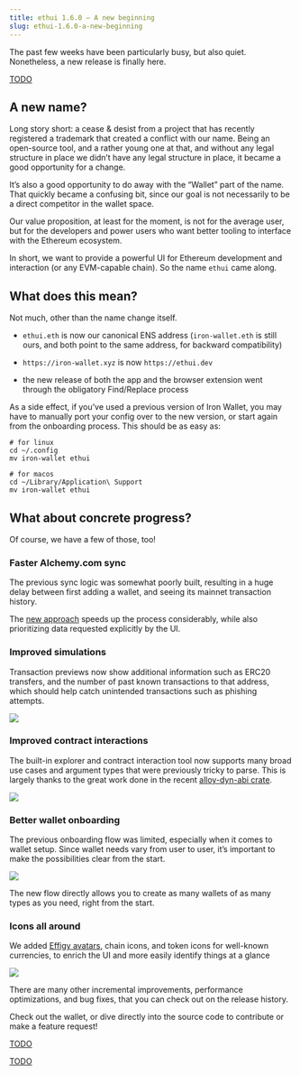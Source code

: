 ```yaml
---
title: ethui 1.6.0 – A new beginning
slug: ethui-1.6.0-a-new-beginning
---
```

The past few weeks have been particularly busy, but also quiet. Nonetheless, a new release is finally here.

[TODO](https://github.com/ethui/ethui/releases/tag/v1.6.0)

## A new name?

Long story short: a cease & desist from a project that has recently registered a trademark that created a conflict with our name. Being an open-source tool, and a rather young one at that, and without any legal structure in place we didn’t have any legal structure in place, it became a good opportunity for a change.

It’s also a good opportunity to do away with the “Wallet” part of the name. That quickly became a confusing bit, since our goal is not necessarily to be a direct competitor in the wallet space.

Our value proposition, at least for the moment, is not for the average user, but for the developers and power users who want better tooling to interface with the Ethereum ecosystem.

In short, we want to provide a powerful UI for Ethereum development and interaction (or any EVM-capable chain). So the name `ethui` came along.

## What does this mean?

Not much, other than the name change itself.

* `ethui.eth` is now our canonical ENS address (`iron-wallet.eth` is still ours, and both point to the same address, for backward compatibility)

* `https://iron-wallet.xyz` is now `https://ethui.dev`

* the new release of both the app and the browser extension went through the obligatory Find/Replace process

As a side effect, if you’ve used a previous version of Iron Wallet, you may have to manually port your config over to the new version, or start again from the onboarding process. This should be as easy as:

```
# for linux
cd ~/.config
mv iron-wallet ethui

# for macos
cd ~/Library/Application\ Support
mv iron-wallet ethui
```

## What about concrete progress?

Of course, we have a few of those, too!

### Faster Alchemy.com sync

The previous sync logic was somewhat poorly built, resulting in a huge delay between first adding a wallet, and seeing its mainnet transaction history.

The [new approach](https://github.com/ethui/ethui/pull/609) speeds up the process considerably, while also prioritizing data requested explicitly by the UI.

### Improved simulations

Transaction previews now show additional information such as ERC20 transfers, and the number of past known transactions to that address, which should help catch unintended transactions such as phishing attempts.

![](./improved-sims.png)

### Improved contract interactions

The built-in explorer and contract interaction tool now supports many broad use cases and argument types that were previously tricky to parse. This is largely thanks to the great work done in the recent [alloy-dyn-abi crate](https://github.com/alloy-rs/core/tree/main/crates/dyn-abi).

![](./improved-contract-interactions.png)

### Better wallet onboarding

The previous onboarding flow was limited, especially when it comes to wallet setup. Since wallet needs vary from user to user, it’s important to make the possibilities clear from the start.

![](./wallet-onboarding.png)

The new flow directly allows you to create as many wallets of as many types as you need, right from the start.

### Icons all around

We added [Effigy avatars](https://effigy.im/), chain icons, and token icons for well-known currencies, to enrich the UI and more easily identify things at a glance

![](./icons.png)

There are many other incremental improvements, performance optimizations, and bug fixes, that you can check out on the release history.

Check out the wallet, or dive directly into the source code to contribute or make a feature request!

[TODO](https://ethui.dev/)

[TODO](https://github.com/ethui/ethui)

